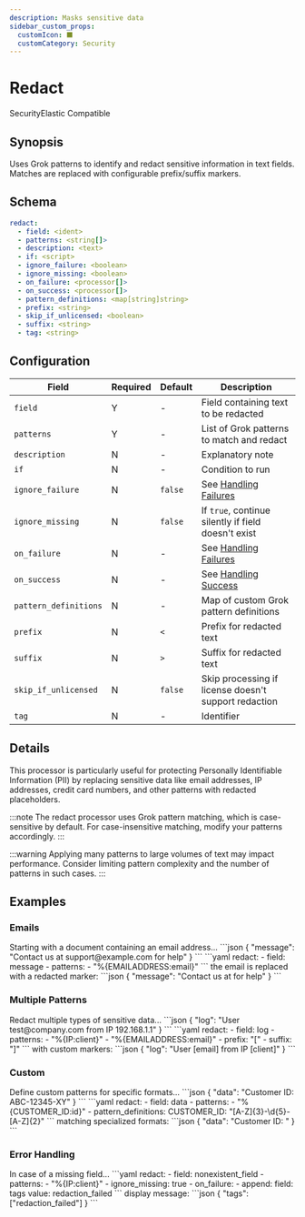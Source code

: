```yaml
---
description: Masks sensitive data
sidebar_custom_props: 
  customIcon: ⬛
  customCategory: Security
---
```


# Redact

<span className="theme-doc-version-badge badge badge--primary">Security</span><span className="theme-doc-version-badge badge badge--secondary">Elastic Compatible</span>

## Synopsis

Uses Grok patterns to identify and redact sensitive information in text fields. Matches are replaced with configurable prefix/suffix markers.

## Schema

```yaml {2-3}
redact:
  - field: <ident>
  - patterns: <string[]>
  - description: <text>
  - if: <script>
  - ignore_failure: <boolean>
  - ignore_missing: <boolean>
  - on_failure: <processor[]>
  - on_success: <processor[]>
  - pattern_definitions: <map[string]string>
  - prefix: <string>
  - skip_if_unlicensed: <boolean>
  - suffix: <string>
  - tag: <string>
```

## Configuration

|Field|Required|Default|Description|
|---|---|---|---|
|`field`|Y|-|Field containing text to be redacted|
|`patterns`|Y|-|List of Grok patterns to match and redact|
|`description`|N|-|Explanatory note|
|`if`|N|-|Condition to run|
|`ignore_failure`|N|`false`|See [Handling Failures](../handling-failures.mdx)|
|`ignore_missing`|N|`false`|If `true`, continue silently if field doesn't exist|
|`on_failure`|N|-|See [Handling Failures](../handling-failures.mdx)|
|`on_success`|N|-|See [Handling Success](../handling-success.mdx)|
|`pattern_definitions`|N|-|Map of custom Grok pattern definitions|
|`prefix`|N|`<`|Prefix for redacted text|
|`suffix`|N|`>`|Suffix for redacted text|
|`skip_if_unlicensed`|N|`false`|Skip processing if license doesn't support redaction|
|`tag`|N|-|Identifier|

## Details

This processor is particularly useful for protecting Personally Identifiable Information (PII) by replacing sensitive data like email addresses, IP addresses, credit card numbers, and other patterns with redacted placeholders.

:::note
The redact processor uses Grok pattern matching, which is case-sensitive by default. For case-insensitive matching, modify your patterns accordingly.
:::

:::warning
Applying many patterns to large volumes of text may impact performance. Consider limiting pattern complexity and the number of patterns in such cases.
:::

## Examples

### Emails

<ExampleGrid>
  <CommentCol>
    Starting with a document containing an email address...
  </CommentCol>
  <CodeCol>
    ```json
    {
      "message": "Contact us at support@example.com for help"
    }
    ```
    ```yaml
    redact:
      - field: message
      - patterns:
        - "%{EMAILADDRESS:email}"
    ```
  </CodeCol>
  <CommentCol>
    the email is replaced with a redacted marker:
  </CommentCol>
  <CodeCol>
    ```json
    {
      "message": "Contact us at <email> for help"
    }
    ```
  </CodeCol>
</ExampleGrid>

### Multiple Patterns

<ExampleGrid>
  <CommentCol>
    Redact multiple types of sensitive data...
  </CommentCol>
  <CodeCol>
    ```json
    {
      "log": "User test@company.com from IP 192.168.1.1"
    }
    ```
    ```yaml
    redact:
      - field: log
      - patterns:
        - "%{IP:client}"
        - "%{EMAILADDRESS:email}"
      - prefix: "["
      - suffix: "]"
    ```
  </CodeCol>
  <CommentCol>
    with custom markers:
  </CommentCol>
  <CodeCol>
    ```json
    {
      "log": "User [email] from IP [client]"
    }
    ```
  </CodeCol>
</ExampleGrid>

### Custom

<ExampleGrid>
  <CommentCol>
    Define custom patterns for specific formats...
  </CommentCol>
  <CodeCol>
    ```json
    {
      "data": "Customer ID: ABC-12345-XY"
    }
    ```
    ```yaml
    redact:
      - field: data
      - patterns:
        - "%{CUSTOMER_ID:id}"
      - pattern_definitions:
        CUSTOMER_ID: "[A-Z]{3}-\d{5}-[A-Z]{2}"
    ```
  </CodeCol>
  <CommentCol>
    matching specialized formats:
  </CommentCol>
  <CodeCol>
    ```json
    {
      "data": "Customer ID: <id>"
    }
    ```
  </CodeCol>
</ExampleGrid>

### Error Handling

<ExampleGrid>
  <CommentCol>
    In case of a missing field...
  </CommentCol>
  <CodeCol>
    ```yaml
    redact:
      - field: nonexistent_field
      - patterns:
        - "%{IP:client}"
      - ignore_missing: true
      - on_failure:
        - append:
            field: tags
            value: redaction_failed
    ```
  </CodeCol>
  <CommentCol>
    display message:
  </CommentCol>
  <CodeCol>
    ```json
    {
      "tags": ["redaction_failed"]
    }
    ```
  </CodeCol>
</ExampleGrid>
